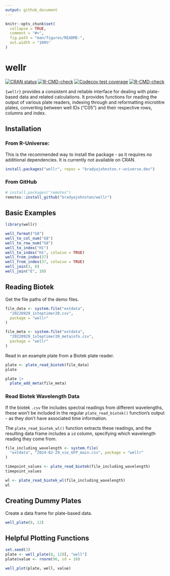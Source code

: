 ```yaml
---
output: github_document
---
```


<!-- README.md is generated from README.Rmd. Please edit that file -->

```r
knitr::opts_chunk$set(
  collapse = TRUE,
  comment = "#>",
  fig.path = "man/figures/README-",
  out.width = "100%"
)
```

# wellr

<!-- badges: start -->

[![CRAN status](https://www.r-pkg.org/badges/version/wellr)](https://CRAN.R-project.org/package=wellr) [![R-CMD-check](https://github.com/bradyajohnston/wellr/workflows/R-CMD-check/badge.svg)](https://github.com/bradyajohnston/wellr/actions) [![Codecov test coverage](https://codecov.io/gh/bradyajohnston/wellr/branch/master/graph/badge.svg)](https://app.codecov.io/gh/bradyajohnston/wellr?branch=master)
[![R-CMD-check](https://github.com/BradyAJohnston/wellr/actions/workflows/R-CMD-check.yaml/badge.svg)](https://github.com/BradyAJohnston/wellr/actions/workflows/R-CMD-check.yaml)
<!-- badges: end -->

`{wellr}` provides a consistent and reliable interface for dealing with plate-based data and related calculations.
It provides functions for reading the output of various plate readers, indexing through and reformatting microtitre plates, converting between well IDs ("C05") and their respective rows, columns and index.

## Installation

<!-- You can install the released version of wellr from [CRAN](https://CRAN.R-project.org) with: -->

### From R-Universe:
This is the recommended way to install the package - as it requires no additional dependencies. It is currently not available on CRAN.
``` r
install.packages("wellr", repos = "bradyajohnston.r-universe.dev")
```

### From GitHub
``` r
# install.packages("remotes")
remotes::install_github("bradyajohnston/wellr")
```


## Basic Examples

```r
library(wellr)

well_format("G8")
well_to_col_num("G8")
well_to_row_num("G8")
well_to_index("H1")
well_to_index("H1", colwise = TRUE)
well_from_index(37)
well_from_index(37, colwise = TRUE)
well_join(3, 8)
well_join("E", 10)
```

## Reading Biotek

Get the file paths of the demo files.

```r
file_data <- system.file("extdata",
  "20220929_1steptimer20.csv",
  package = "wellr"
)

file_meta <- system.file("extdata",
  "20220929_1steptimer20_metainfo.csv",
  package = "wellr"
)
```

Read in an example plate from a Biotek plate reader.

```r
plate <- plate_read_biotek(file_data)
plate
```

```r
plate |>
  plate_add_meta(file_meta)
```

### Read Biotek Wavelength Data

If the biotek `.csv` file includes spectral readings from different wavelengths, these won't be included in the regular `plate_read_biotek()` function's output - as they don't have associated time information. 

The `plate_read_biotek_wl()` function extracts these readings, and the resulting data frame includes a `id` column, specifying which wavelength reading they come from.

```r
file_including_wavelength <- system.file(
  "extdata", "2024-02-29_vio_GFP_main.csv", package = "wellr"
)

timepoint_values <- plate_read_biotek(file_including_wavelength)
timepoint_values

wl <- plate_read_biotek_wl(file_including_wavelength)
wl
```


## Creating Dummy Plates

Create a data frame for plate-based data.

```r
well_plate(8, 12)
```

## Helpful Plotting Functions

```r
set.seed(3)
plate <- well_plate(8, 12)[, "well"]
plate$value <- rnorm(96, sd = 10)

well_plot(plate, well, value)
```
